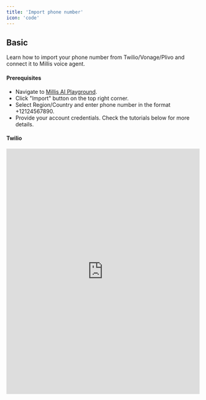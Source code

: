 ```yaml
---
title: 'Import phone number'
icon: 'code'
---
```


## Basic

Learn how to import your phone number from Twilio/Vonage/Plivo and connect it to Millis voice agent.

#### Prerequisites

- Navigate to [Millis AI Playground](https://app.millis.ai/phones).
- Click "Import" button on the top right corner.
- Select Region/Country and enter phone number in the format +12124567890.
- Provide your account credentials. Check the tutorials below for more details.

#### Twilio

<iframe src="https://www.wizardshot.com/embed/tutorials/12640-setting-up-api-key-and-secret-in-twilio-console" width="100%" height="640" allowfullscreen frameborder="0"></iframe>